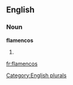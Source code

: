==English==

===Noun===
'''flamencos'''

# {{plural of|[[flamenco]]}}

[[Category:English plurals]]

[[fr:flamencos]]